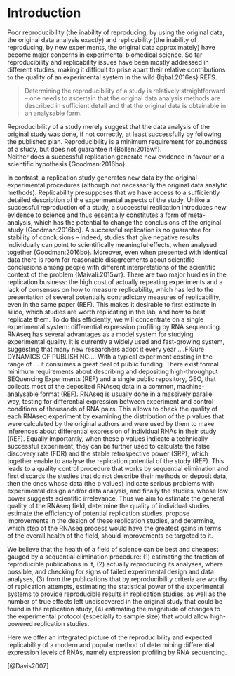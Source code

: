 
# Introduction

Poor reproducibility (the inability of reproducing, by using the original data, the original data analysis exactly) and replicability (the inability of reproducing, by new experiments, the original data approximately) have become major concerns in experimental biomedical science.
So far reproducibility and replicability issues have been mostly addressed in different studies, making it difficult to prise apart their relative contributions to the quality of an experimental system in the wild {Iqbal:2016es} REFS. 

> Determining the reproducibility of a study is relatively straightforward – one needs to ascertain that the original data analysis methods are described in sufficient detail and that the original data is obtainable in an analysable form.

Reproducibility of a study merely suggest that the data analysis of the original study was done, if not correctly, at least successfully by following the published plan.
Reproducibility is a minimum requirement for soundness of a study, but does not guarantee it {Bollen:2015wf}.   
Neither does a successful replication generate new evidence in favour or a scientific hypothesis {Goodman:2016bo}. 

In contrast, a replication study generates new data by the original experimental procedures (although not necessarily the original data analytic methods). Replicability presupposes that we have access to a sufficiently detailed description of the experimental aspects of the study. Unlike a successful reproduction of a study, a successful replication introduces new evidence to science and thus essentially constitutes a form of meta-analysis, which has the potential to change the conclusions of the original study {Goodman:2016bo}. A successful replication is no guarantee for stability of conclusions – indeed, studies that give negative results individually can point to scientifically meaningful effects, when analysed together {Goodman:2016bo}. Moreover, even when presented with identical data there is room for reasonable disagreements about scientific conclusions among people with different interpretations of the scientific context of the problem {Maivali:2015wr}. 
There are two major hurdles in the replication business: the high cost of actually repeating experiments and a lack of consensus on how to measure replicability, which has led to the presentation of several potentially contradictory measures of replicability, even in the same paper (REF). This makes it desirable to first estimate in silico, which studies are worth replicating in the lab, and how to best replicate them. 
To do this efficiently, we will concentrate on a single experimental system: differential expression profiling by RNA sequencing. RNAseq has several advantages as a model system for studying experimental quality. It is currently a widely used and fast-growing system, suggesting that many new researchers adopt it every year ….FIGure DYNAMICS OF PUBLISHING…. With a typical experiment costing in the range of … it consumes a great deal of public funding. There exist formal minimum requirements about describing and depositing high-throughput SEQuencing Experiments (REF) and a single public repository, GEO, that collects most of the deposited RNAseq data in a common, machine-analysable format (REF). RNAseq is usually done in a massively parallel way, testing for differential expression between experiment and control conditions of thousands of RNA pairs. This allows to check the quality of each RNAseq experiment by examining the distribution of the p values that were calculated by the original authors and were used by them to make inferences about differential expression of individual RNAs in their study (REF). Equally importantly, when these p values indicate a technically successful experiment, they can be further used to calculate the false discovery rate (FDR) and the stable retrospective power (SRP), which together enable to analyse the replication potential of the study (REF). 
This leads to a quality control procedure that works by sequential elimination and first discards the studies that do not describe their methods or deposit data, then the ones whose data (the p values) indicate serious problems with experimental design and/or data analysis, and finally the studies, whose low power suggests scientific irrelevance. Thus we aim to estimate the general quality of the RNAseq field, determine the quality of individual studies, estimate the efficiency of potential replication studies, propose improvements in the design of these replication studies, and determine, which step of the RNAseq process would have the greatest gains in terms of the overall health of the field, should improvements be targeted to it. 

We believe that the health of a field of science can be best and cheapest gauged by a sequential elimination procedure: (1) estimating the fraction of reproducible publications in it, (2) actually reproducing its analyses, where possible, and checking for signs of failed experimental design and data analyses, (3) from the publications that by reproducibility criteria are worthy of replication attempts, estimating the statistical power of the experimental systems to provide reproducible results in replication studies, as well as the number of true effects left undiscovered in the original study that could be found in the replication study, (4) estimating the magnitude of changes to the experimental protocol (especially to sample size) that would allow high-powered replication studies.   
 
Here we offer an integrated picture of the reproducibility and expected replicability of a modern and popular method of determining differential expression levels of RNAs, namely expression profiling by RNA sequencing. 

[@Davis2007]

